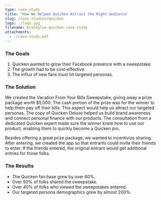```yaml
---
type: case-study
title: 'How We Helped Quicken Attract the Right Audience'
slug: /case-studies/quicken
logo: ./logo.jpg
filename: brandglue-quicken-case-study
attachments:
  - ./case-study.pdf
---
```


### The Goals

1. Quicken wanted to grow their Facebook presence with a sweepstake.
2. The growth had to be cost-effective.
3. The influx of new fans must hit targeted personas.

### The Solution

We created the Vacation From Your Bills Sweepstake, giving away a prize package worth \$5,000. The cash portion of the prize was for the winner to help them pay off their bills. This aspect would help us attract our targeted personas. The copy of Quicken Deluxe helped us build brand awareness and connect personal finance with our products. The consultation from a dedicated Quicken expert made sure the winner knew how to use our product, enabling them to quickly become a Quicken pro.

Besides offering a great prize package, we wanted to incentivize sharing. After entering, we created the app so that entrants could invite their friends to enter. If the friends entered, the original entrant would get additional entries for those folks.

### The Results

- The Quicken fan base grew by over 60%.
- Over 50% of folks shared the sweepstake.
- Over 40% of folks who viewed the sweepstakes entered.
- Our targeted persona demographics grew by almost 200%.
